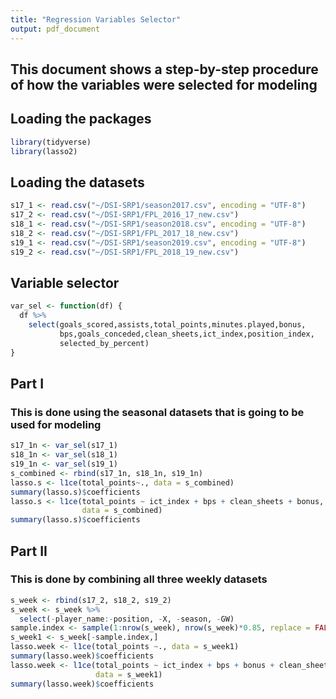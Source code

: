```yaml
---
title: "Regression Variables Selector"
output: pdf_document
---
```


## This document shows a step-by-step procedure of how the variables were selected for modeling

## Loading the packages

```r
library(tidyverse)
library(lasso2)
```

## Loading the datasets

```r
s17_1 <- read.csv("~/DSI-SRP1/season2017.csv", encoding = "UTF-8")
s17_2 <- read.csv("~/DSI-SRP1/FPL_2016_17_new.csv")
s18_1 <- read.csv("~/DSI-SRP1/season2018.csv", encoding = "UTF-8")
s18_2 <- read.csv("~/DSI-SRP1/FPL_2017_18_new.csv")
s19_1 <- read.csv("~/DSI-SRP1/season2019.csv", encoding = "UTF-8")
s19_2 <- read.csv("~/DSI-SRP1/FPL_2018_19_new.csv")
```

## Variable selector

```r
var_sel <- function(df) {
  df %>% 
    select(goals_scored,assists,total_points,minutes.played,bonus,
           bps,goals_conceded,clean_sheets,ict_index,position_index,
           selected_by_percent)
}
```


## Part I

### This is done using the seasonal datasets that is going to be used for modeling

```r
s17_1n <- var_sel(s17_1)
s18_1n <- var_sel(s18_1)
s19_1n <- var_sel(s19_1)
s_combined <- rbind(s17_1n, s18_1n, s19_1n)
lasso.s <- l1ce(total_points~., data = s_combined)
summary(lasso.s)$coefficients
lasso.s <- l1ce(total_points ~ ict_index + bps + clean_sheets + bonus,
                data = s_combined)
summary(lasso.s)$coefficients
```

## Part II

### This is done by combining all three weekly datasets
```r
s_week <- rbind(s17_2, s18_2, s19_2)
s_week <- s_week %>% 
  select(-player_name:-position, -X, -season, -GW)
sample.index <- sample(1:nrow(s_week), nrow(s_week)*0.85, replace = FALSE)
s_week1 <- s_week[-sample.index,]
lasso.week <- l1ce(total_points ~., data = s_week1)
summary(lasso.week)$coefficients
lasso.week <- l1ce(total_points ~ ict_index + bps + bonus + clean_sheets,
                   data = s_week1)
summary(lasso.week)$coefficients
```



